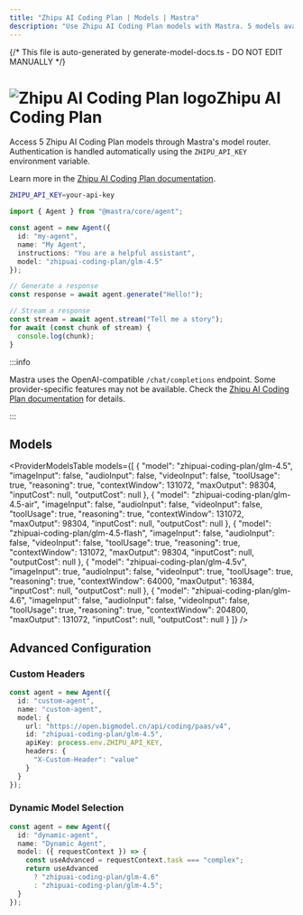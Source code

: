 ```yaml
---
title: "Zhipu AI Coding Plan | Models | Mastra"
description: "Use Zhipu AI Coding Plan models with Mastra. 5 models available."
---
```


{/* This file is auto-generated by generate-model-docs.ts - DO NOT EDIT MANUALLY */}




# <img src="https://models.dev/logos/zhipuai-coding-plan.svg" alt="Zhipu AI Coding Plan logo" className="inline w-8 h-8 mr-2 align-middle dark:invert dark:brightness-0 dark:contrast-200" />Zhipu AI Coding Plan

Access 5 Zhipu AI Coding Plan models through Mastra's model router. Authentication is handled automatically using the `ZHIPU_API_KEY` environment variable.

Learn more in the [Zhipu AI Coding Plan documentation](https://docs.bigmodel.cn/cn/coding-plan/overview).

```bash
ZHIPU_API_KEY=your-api-key
```

```typescript
import { Agent } from "@mastra/core/agent";

const agent = new Agent({
  id: "my-agent",
  name: "My Agent",
  instructions: "You are a helpful assistant",
  model: "zhipuai-coding-plan/glm-4.5"
});

// Generate a response
const response = await agent.generate("Hello!");

// Stream a response
const stream = await agent.stream("Tell me a story");
for await (const chunk of stream) {
  console.log(chunk);
}
```

:::info

Mastra uses the OpenAI-compatible `/chat/completions` endpoint. Some provider-specific features may not be available. Check the [Zhipu AI Coding Plan documentation](https://docs.bigmodel.cn/cn/coding-plan/overview) for details.

:::

## Models

<ProviderModelsTable
  models={[
  {
    "model": "zhipuai-coding-plan/glm-4.5",
    "imageInput": false,
    "audioInput": false,
    "videoInput": false,
    "toolUsage": true,
    "reasoning": true,
    "contextWindow": 131072,
    "maxOutput": 98304,
    "inputCost": null,
    "outputCost": null
  },
  {
    "model": "zhipuai-coding-plan/glm-4.5-air",
    "imageInput": false,
    "audioInput": false,
    "videoInput": false,
    "toolUsage": true,
    "reasoning": true,
    "contextWindow": 131072,
    "maxOutput": 98304,
    "inputCost": null,
    "outputCost": null
  },
  {
    "model": "zhipuai-coding-plan/glm-4.5-flash",
    "imageInput": false,
    "audioInput": false,
    "videoInput": false,
    "toolUsage": true,
    "reasoning": true,
    "contextWindow": 131072,
    "maxOutput": 98304,
    "inputCost": null,
    "outputCost": null
  },
  {
    "model": "zhipuai-coding-plan/glm-4.5v",
    "imageInput": true,
    "audioInput": false,
    "videoInput": true,
    "toolUsage": true,
    "reasoning": true,
    "contextWindow": 64000,
    "maxOutput": 16384,
    "inputCost": null,
    "outputCost": null
  },
  {
    "model": "zhipuai-coding-plan/glm-4.6",
    "imageInput": false,
    "audioInput": false,
    "videoInput": false,
    "toolUsage": true,
    "reasoning": true,
    "contextWindow": 204800,
    "maxOutput": 131072,
    "inputCost": null,
    "outputCost": null
  }
]}
/>

## Advanced Configuration

### Custom Headers

```typescript
const agent = new Agent({
  id: "custom-agent",
  name: "custom-agent",
  model: {
    url: "https://open.bigmodel.cn/api/coding/paas/v4",
    id: "zhipuai-coding-plan/glm-4.5",
    apiKey: process.env.ZHIPU_API_KEY,
    headers: {
      "X-Custom-Header": "value"
    }
  }
});
```

### Dynamic Model Selection

```typescript
const agent = new Agent({
  id: "dynamic-agent",
  name: "Dynamic Agent",
  model: ({ requestContext }) => {
    const useAdvanced = requestContext.task === "complex";
    return useAdvanced
      ? "zhipuai-coding-plan/glm-4.6"
      : "zhipuai-coding-plan/glm-4.5";
  }
});
```


